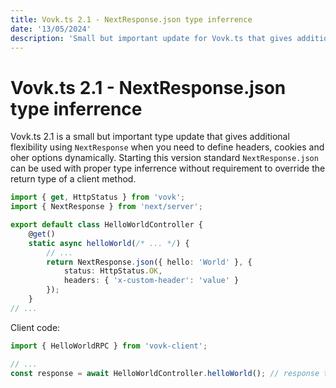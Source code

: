 ```yaml
---
title: Vovk.ts 2.1 - NextResponse.json type inferrence
date: '13/05/2024'
description: 'Small but important update for Vovk.ts that gives additional flexibility using NextResponse.'
---
```


# Vovk.ts 2.1 - NextResponse.json type inferrence

Vovk.ts 2.1 is a small but important type update that gives additional flexibility using `NextResponse` when you need to define headers, cookies and oher options dynamically.
Starting this version standard `NextResponse.json` can be used with proper type inferrence without requirement to override the return type of a client method.


```ts filename="/src/modules/hello-world/HelloWorldController.ts"
import { get, HttpStatus } from 'vovk';
import { NextResponse } from 'next/server';

export default class HelloWorldController {
    @get()
    static async helloWorld(/* ... */) {
        // ...
        return NextResponse.json({ hello: 'World' }, { 
            status: HttpStatus.OK, 
            headers: { 'x-custom-header': 'value' } 
        });
    }
// ...
```

Client code:

```ts 
import { HelloWorldRPC } from 'vovk-client';

// ...
const response = await HelloWorldController.helloWorld(); // response type is inferred as { hello: string }
```
